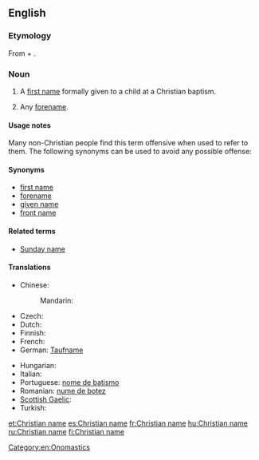 ==English==

===Etymology===
From {{term|Christian}} + {{term|name}}.

===Noun===
{{en-noun|sg=[[Christian]] [[name]]}}

# A [[first name]] formally given to a child at a Christian baptism.
# {{context|by extension}} Any [[forename]].

====Usage notes====
Many non-Christian people find this term offensive when used to refer to them. The following synonyms can be used to avoid any possible offense:

====Synonyms====
* [[first name]]
* [[forename]]
* [[given name]]
* [[front name]]

====Related terms====
* [[Sunday name]]

====Translations====
<!-- The translations below are for the Christian sense only.  For translations in the sense of "forename", see [[forename]]. This will help maintain consistency and reduce redundancy. -->

{{trans-top|first name at Christian baptism}}
* Chinese:
*: Mandarin: {{qualifier|religious name}} {{t|cmn|教名|tr=jiàomíng|sc=Hani}}
* Czech: {{t+|cs|křestní jméno|n}}
* Dutch: {{t-|nl|doopnaam|m}}
* Finnish: {{t-|fi|ristimänimi}}
* French: {{t+|fr|nom de baptême|m}}
* German: [[Taufname]] {{m}}
{{trans-mid}}
* Hungarian: {{t+|hu|keresztnév}}
* Italian: {{t-|it|nome di battesimo|m}}
* Portuguese: [[nome de batismo]] {{f}}
* Romanian: [[nume de botez]]
* [[Scottish Gaelic]]: {{t-|gd|ainm-baistidh|m|xs=Scottish Gaelic}}
* Turkish: {{t|tr|vaftiz adı}}
{{trans-bottom}}

{{trans-see|any forename|forename}}

[[Category:en:Onomastics]]

[[et:Christian name]]
[[es:Christian name]]
[[fr:Christian name]]
[[hu:Christian name]]
[[ru:Christian name]]
[[fi:Christian name]]